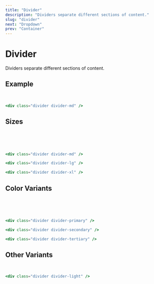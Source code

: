 ```yaml
---
title: "Divider"
description: "Dividers separate different sections of content."
slug: "divider"
next: "Dropdown"
prev: "Container"
---
```


# Divider

Dividers separate different sections of content.

## Example

<div className="divider" />
<br />

```jsx
<div class="divider divider-md" />
```

## Sizes

<div className="divider divider-md" />
<br />
<div className="divider divider-lg" />
<br />
<div className="divider divider-xl" />
<br />

```jsx
<div class="divider divider-md" />

<div class="divider divider-lg" />

<div class="divider divider-xl" />
```

## Color Variants

<div className="divider divider-primary" />
<br />
<div className="divider divider-secondary" />
<br />
<div className="divider divider-tertiary" />
<br />

```jsx
<div class="divider divider-primary" />

<div class="divider divider-secondary" />

<div class="divider divider-tertiary" />
```

## Other Variants

<div className="divider divider-light" />
<br />

```jsx
<div class="divider divider-light" />
```